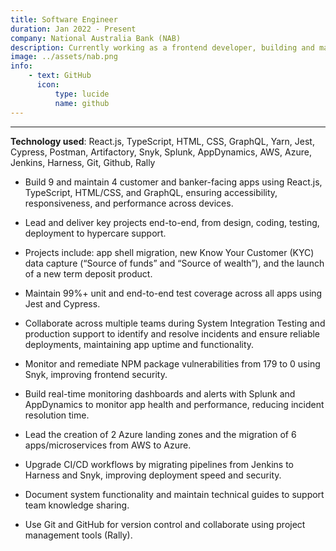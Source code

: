```yaml
---
title: Software Engineer
duration: Jan 2022 - Present
company: National Australia Bank (NAB)
description: Currently working as a frontend developer, building and maintaining all apps related to Term Deposits.
image: ../assets/nab.png
info:
    - text: GitHub
      icon:
          type: lucide
          name: github
---
```


---

**Technology used**: React.js, TypeScript, HTML, CSS, GraphQL, Yarn, Jest, Cypress, Postman, Artifactory, Snyk, Splunk, AppDynamics, AWS, Azure, Jenkins, Harness, Git, Github, Rally

- Build 9 and maintain 4 customer and banker-facing apps using React.js, TypeScript, HTML/CSS, and GraphQL, ensuring accessibility, responsiveness, and performance across devices.

- Lead and deliver key projects end-to-end, from design, coding, testing, deployment to hypercare support.

- Projects include: app shell migration, new Know Your Customer (KYC) data capture (“Source of funds” and “Source of wealth”), and the launch of a new term deposit product.

- Maintain 99%+ unit and end-to-end test coverage across all apps using Jest and Cypress.

- Collaborate across multiple teams during System Integration Testing and production support to identify and resolve incidents and ensure reliable deployments, maintaining app uptime and functionality.

- Monitor and remediate NPM package vulnerabilities from 179 to 0 using Snyk, improving frontend security.

- Build real-time monitoring dashboards and alerts with Splunk and AppDynamics to monitor app health and performance, reducing incident resolution time.

- Lead the creation of 2 Azure landing zones and the migration of 6 apps/microservices from AWS to Azure.

- Upgrade CI/CD workflows by migrating pipelines from Jenkins to Harness and Snyk, improving deployment speed and security.

- Document system functionality and maintain technical guides to support team knowledge sharing.

- Use Git and GitHub for version control and collaborate using project management tools (Rally).
